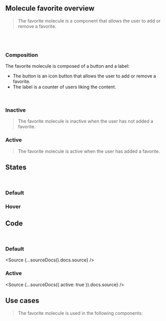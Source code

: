 
<Meta title="Molecules/Favorite/Overview" />

## Molecule favorite overview

> The favorite molecule is a component that allows the user to add or remove a favorite.

<br />
<br />

### Composition

The favorite molecule is composed of a button and a label:

- The button is an icon button that allows the user to add or remove a favorite.
- The label is a counter of users liking the content.

<br />

### Inactive

> The favorite molecule is inactive when the user has not added a favorite.

<Canvas>
  <Story id="molecules-favorite--favorite"></Story>
</Canvas>

### Active

> The favorite molecule is active when the user has added a favorite.

<Canvas>
  <Story id="molecules-favorite--favorite-active"></Story>
</Canvas>

## States

<br />

### Default

<Canvas>
  <Story id="molecules-favorite--favorite"></Story>
  <Story id="molecules-favorite--favorite-active"></Story>
</Canvas>

### Hover

<Canvas>
  <Story id="molecules-favorite--favorite-hover"></Story>
  <Story id="molecules-favorite--favorite-active-hover"></Story>
</Canvas>

## Code

<br />

### Default

<Source {...sourceDocs().docs.source} />

### Active

<Source {...sourceDocs({ active: true }).docs.source} />

## Use cases

> The favorite molecule is used in the following components:

